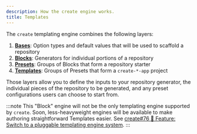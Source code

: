 ```yaml
---
description: How the create engine works.
title: Templates
---
```


The `create` templating engine combines the following layers:

1. **[Bases](/engine/concepts/bases)**: Option types and default values that will be used to scaffold a repository
2. **[Blocks](/engine/concepts/blocks)**: Generators for individual portions of a repository
3. **[Presets](/engine/concepts/presets)**: Groups of Blocks that form a repository starter
4. **[Templates](/engine/concepts/templates)**: Groups of Presets that form a `create-*-app` project

Those layers allow you to define the inputs to your repository generator, the individual pieces of the repository to be generated, and any preset configurations users can choose to start from.

:::note
This "Block" engine will not be the only templating engine supported by `create`.
Soon, less-heavyweight engines will be available to make authoring straightforward Templates easier.
See [create#76 🚀 Feature: Switch to a pluggable templating engine system](https://github.com/JoshuaKGoldberg/bingo/issues/76).
:::
